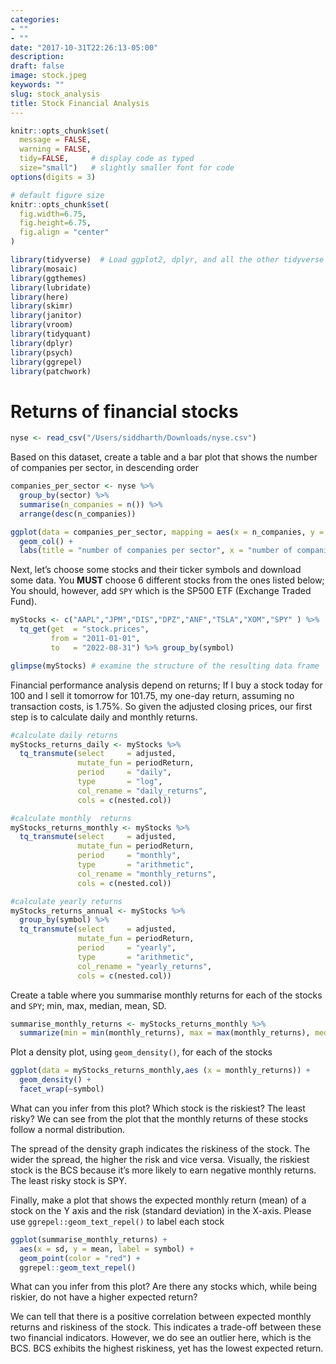 ```yaml
---
categories:
- ""
- ""
date: "2017-10-31T22:26:13-05:00"
description: 
draft: false
image: stock.jpeg
keywords: ""
slug: stock_analysis
title: Stock Financial Analysis
---
```


```r
knitr::opts_chunk$set(
  message = FALSE, 
  warning = FALSE, 
  tidy=FALSE,     # display code as typed
  size="small")   # slightly smaller font for code
options(digits = 3)

# default figure size
knitr::opts_chunk$set(
  fig.width=6.75, 
  fig.height=6.75,
  fig.align = "center"
)
```

```r
library(tidyverse)  # Load ggplot2, dplyr, and all the other tidyverse packages
library(mosaic)
library(ggthemes)
library(lubridate)
library(here)
library(skimr)
library(janitor)
library(vroom)
library(tidyquant)
library(dplyr)
library(psych)
library(ggrepel)
library(patchwork)
```


# Returns of financial stocks

```r
nyse <- read_csv("/Users/siddharth/Downloads/nyse.csv")
```

Based on this dataset, create a table and a bar plot that shows the number of companies per sector, in descending order

```r
companies_per_sector <- nyse %>% 
  group_by(sector) %>% 
  summarise(n_companies = n()) %>% 
  arrange(desc(n_companies))

ggplot(data = companies_per_sector, mapping = aes(x = n_companies, y = fct_reorder(sector,n_companies))) + 
  geom_col() + 
  labs(title = "number of companies per sector", x = "number of companies", y = "sector")
```

Next, let's choose some stocks and their ticker symbols and download some data. You **MUST** choose 6 different stocks from the ones listed below; You should, however, add `SPY` which is the SP500 ETF (Exchange Traded Fund).

```r

myStocks <- c("AAPL","JPM","DIS","DPZ","ANF","TSLA","XOM","SPY" ) %>%
  tq_get(get  = "stock.prices",
         from = "2011-01-01",
         to   = "2022-08-31") %>% group_by(symbol) 

glimpse(myStocks) # examine the structure of the resulting data frame
```

Financial performance analysis depend on returns; If I buy a stock today for 100 and I sell it tomorrow for 101.75, my one-day return, assuming no transaction costs, is 1.75%. So given the adjusted closing prices, our first step is to calculate daily and monthly returns.

```r
#calculate daily returns
myStocks_returns_daily <- myStocks %>%
  tq_transmute(select     = adjusted, 
               mutate_fun = periodReturn, 
               period     = "daily", 
               type       = "log",
               col_rename = "daily_returns",
               cols = c(nested.col))  

#calculate monthly  returns
myStocks_returns_monthly <- myStocks %>%
  tq_transmute(select     = adjusted, 
               mutate_fun = periodReturn, 
               period     = "monthly", 
               type       = "arithmetic",
               col_rename = "monthly_returns",
               cols = c(nested.col)) 

#calculate yearly returns
myStocks_returns_annual <- myStocks %>%
  group_by(symbol) %>%
  tq_transmute(select     = adjusted, 
               mutate_fun = periodReturn, 
               period     = "yearly", 
               type       = "arithmetic",
               col_rename = "yearly_returns",
               cols = c(nested.col))
```

Create a table where you summarise monthly returns for each of the stocks and `SPY`; min, max, median, mean, SD.

```r

summarise_monthly_returns <- myStocks_returns_monthly %>% 
  summarize(min = min(monthly_returns), max = max(monthly_returns), median = median(monthly_returns), mean = mean(monthly_returns), sd = sd(monthly_returns))
```

Plot a density plot, using `geom_density()`, for each of the stocks

```r
ggplot(data = myStocks_returns_monthly,aes (x = monthly_returns)) +
  geom_density() +
  facet_wrap(~symbol) 
```

What can you infer from this plot? Which stock is the riskiest? The least risky?
We can see from the plot that the monthly returns of these stocks follow a normal distribution.

The spread of the density graph indicates the riskiness of the stock. The wider the spread, the higher the risk and vice versa. Visually, the riskiest stock is the BCS because it's more likely to earn negative monthly returns. The least risky stock is SPY.



Finally, make a plot that shows the expected monthly return (mean) of a stock on the Y axis and the risk (standard deviation) in the X-axis. Please use `ggrepel::geom_text_repel()` to label each stock

```r
ggplot(summarise_monthly_returns) + 
  aes(x = sd, y = mean, label = symbol) +
  geom_point(color = "red") +
  ggrepel::geom_text_repel()


```

What can you infer from this plot? Are there any stocks which, while being riskier, do not have a higher expected return?

We can tell that there is a positive correlation between expected monthly returns and riskiness of the stock. This indicates a trade-off between these two financial indicators. However, we do see an outlier here, which is the BCS. BCS exhibits the highest riskiness, yet has the lowest expected return.

